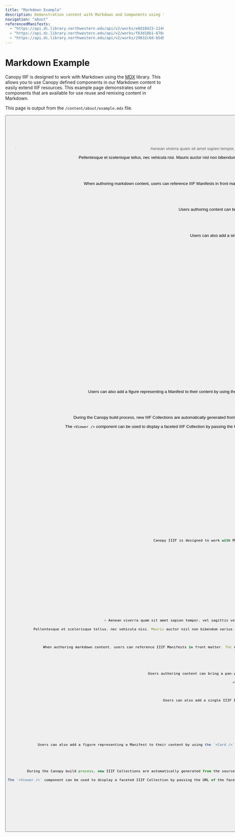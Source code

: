 ```yaml
---
title: "Markdown Example"
description: Demonstration content with Markdown and Components using the MDX library
navigation: "about"
referencedManifests:
  - "https://api.dc.library.northwestern.edu/api/v2/works/e8d18423-1148-4186-8562-7dc056835d77?as=iiif"
  - "https://api.dc.library.northwestern.edu/api/v2/works/f63d18b1-670e-4a2a-8b79-57e95588dcbc?as=iiif"
  - "https://api.dc.library.northwestern.edu/api/v2/works/29832c6d-b5db-4e44-be81-54062fada10e?as=iiif"
---
```


# Markdown Example

Canopy IIIF is designed to work with Markdown using the [MDX](https://mdxjs.com/) library. This allows you to use Canopy defined components in our Markdown content to easily extend IIIF resources.
This example page demonstrates some of components that are available for use reuse and remixing content in Markdown.

This page is output from the `/content/about/example.mdx` file.

<ButtonWrapper>
  <Button
    children="Read Markdown Guide"
    href="https://canopy-iiif.github.io/docs/create-markdown-content"
    target="_blank"
    buttonType="primary"
  />
</ButtonWrapper>

## Example Markdown

Using generated Latin, a sample blockquote and paragraph is included below.

> Aenean viverra quam sit amet sapien tempor, vel sagittis velit ultricies. In imperdiet posuere risus non sodales. Mauris posuere elit a lectus vehicula, nec ullamcorper metus aliquam. Lorem ipsum dolor sit amet, consectetur adipiscing elit.

Pellentesque et scelerisque tellus, nec vehicula nisi. Mauris auctor nisl non bibendum varius. Donec nec pretium leo. Sed ut sapien metus. Nullam elementum est leo, ac ornare ipsum accumsan id. Sed nec metus sed lacus fringilla feugiat. Nulla ut nunc sem. Ut efficitur tincidunt mi. Curabitur sed dapibus ex.

## Referencing Manifests

When authoring markdown content, users can reference IIIF Manifests in front matter. The referenced items can be output using the `<ReferencedItems />` component and will be rendered in a grid format. A link will automatically be created between the referenced item and the referencing content page.

<ReferencedItems />

## Inserting a IIIF Viewer

Users authoring content can bring a pan-zoom compatible IIIF Viewer into their content by using the `<Viewer />` component. The viewer will automatically be sized to the width of the content container.

<Viewer iiifContent="https://api.dc.library.northwestern.edu/api/v2/works/a4062f00-9109-4ebc-8581-c0a195005a34?as=iiif" />

## Inserting a IIIF Image (Single Image)

Users can also add a single IIIF Image to their content by using the `<Image />` component. The image can be rendered with a specified height. The label will be displayed below the image.

<Image
  height="400px"
  src="https://iiif.dc.library.northwestern.edu/iiif/3/40f345d1-a383-4782-9169-38e3ba6805c8/full/2000,/0/default.jpg"
  label="Amanda Pauline Ericksson Brandt Aldridg"
/>

## Inserting a Card

Users can also add a figure representing a Manifest to their content by using the `<Card />` component. The figure will include a rendered thumbnail for the Manifest, the label, and a link to the respective `/work` page. A Card does not create automatic linking from a `/work` page back to content pages.

<Card iiifContent="https://api.dc.library.northwestern.edu/api/v2/works/19efac1e-5e79-471c-89c2-a60a775562ce?as=iiif" />

## Leveraging Facets

During the Canopy build process, new IIIF Collections are automatically generated from the source IIIF Collection. These new collections are faceted by the metadata fields that are defined in the Canopy configuration file. The faceted collections are available at the URL pattern `/api/facet/{label}/{value}.json`.

The `<Viewer />` component can be used to display a faceted IIIF Collection by passing the URL of the faceted collection to the `iiifContent` prop. In this example we are passing the relative URL of the faceted collection for the `date` field with the value `1910` for the path `/api/facet/date/1910.json` to the `iiifContent` prop.

### Viewer Component

<Viewer iiifContent="https://mathewjordan.github.io/iiif-conference-2025-canopy/api/facet/date/1950s.json" />

### Slider Component

These can alternatively be rendered in `<Slider />` component.

<Slider iiifContent="https://mathewjordan.github.io/iiif-conference-2025-canopy/api/facet/date/1950s.json" />

## Example MDX

```jsx
---
title: "Markdown Example"
description: Demonstration content with Markdown and Components using the MDX library
navigation: "about"
referencedManifests:
  - "https://api.dc.library.northwestern.edu/api/v2/works/e8d18423-1148-4186-8562-7dc056835d77?as=iiif"
  - "https://api.dc.library.northwestern.edu/api/v2/works/f63d18b1-670e-4a2a-8b79-57e95588dcbc?as=iiif"
  - "https://api.dc.library.northwestern.edu/api/v2/works/29832c6d-b5db-4e44-be81-54062fada10e?as=iiif"
---

# Markdown Example

Canopy IIIF is designed to work with Markdown using the [MDX](https://mdxjs.com/) library. This allows you to use Canopy defined components in our Markdown content to easily extend IIIF resources.
This example page demonstrates some of components that are available for use reuse and remixing content in Markdown.

This page is output from the `/content/about/example.mdx` file.

<ButtonWrapper>
  <Button
    children="Read Markdown Guide"
    href="https://canopy-iiif.github.io/docs/create-markdown-content"
    target="_blank"
    buttonType="primary"
  />
</ButtonWrapper>

## Example Markdown

Using generated Latin, a sample blockquote and paragraph is included below.

> Aenean viverra quam sit amet sapien tempor, vel sagittis velit ultricies. In imperdiet posuere risus non sodales. Mauris posuere elit a lectus vehicula, nec ullamcorper metus aliquam. Lorem ipsum dolor sit amet, consectetur adipiscing elit.

Pellentesque et scelerisque tellus, nec vehicula nisi. Mauris auctor nisl non bibendum varius. Donec nec pretium leo. Sed ut sapien metus. Nullam elementum est leo, ac ornare ipsum accumsan id. Sed nec metus sed lacus fringilla feugiat. Nulla ut nunc sem. Ut efficitur tincidunt mi. Curabitur sed dapibus ex.

## Referencing Manifests

When authoring markdown content, users can reference IIIF Manifests in front matter. The referenced items can be output using the `<ReferencedItems />` component and will be rendered in a grid format. A link will automatically be created between the referenced item and the referencing content page.

<ReferencedItems />

## Inserting a IIIF Viewer

Users authoring content can bring a pan-zoom compatible IIIF Viewer into their content by using the `<Viewer />` component. The viewer will automatically be sized to the width of the content container.

<Viewer iiifContent="https://api.dc.library.northwestern.edu/api/v2/works/a4062f00-9109-4ebc-8581-c0a195005a34?as=iiif" />

## Inserting a IIIF Image (Single Image)

Users can also add a single IIIF Image to their content by using the `<Image />` component. The image can be rendered with a specified height. The label will be displayed below the image.

<Image
  height="400px"
  src="https://iiif.dc.library.northwestern.edu/iiif/3/40f345d1-a383-4782-9169-38e3ba6805c8/full/2000,/0/default.jpg"
  label="Amanda Pauline Ericksson Brandt Aldridg"
/>

## Inserting a Card

Users can also add a figure representing a Manifest to their content by using the `<Card />` component. The figure will include a rendered thumbnail for the Manifest, the label, and a link to the respective `/work` page. A Card does not create automatic linking from a `/work` page back to content pages.

<Card iiifContent="https://api.dc.library.northwestern.edu/api/v2/works/19efac1e-5e79-471c-89c2-a60a775562ce?as=iiif" />

## Leveraging Facets

During the Canopy build process, new IIIF Collections are automatically generated from the source IIIF Collection. These new collections are faceted by the metadata fields that are defined in the Canopy configuration file. The faceted collections are available at the URL pattern `/api/facet/{label}/{value}.json`.

The `<Viewer />` component can be used to display a faceted IIIF Collection by passing the URL of the faceted collection to the `iiifContent` prop. In this example we are passing the relative URL of the faceted collection for the `date` field with the value `1910` for the path `/api/facet/date/1910.json` to the `iiifContent` prop.

### Viewer Component

<Viewer iiifContent="https://mathewjordan.github.io/iiif-conference-2025-canopy/api/facet/date/1950s.json" />

### Slider Component

These can alternatively be rendered in `<Slider />` component.

<Slider iiifContent="https://mathewjordan.github.io/iiif-conference-2025-canopy/api/facet/date/1950s.json" />
```
